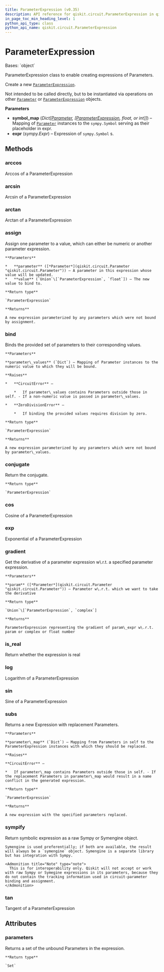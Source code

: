 ```yaml
---
title: ParameterExpression (v0.35)
description: API reference for qiskit.circuit.ParameterExpression in qiskit v0.35
in_page_toc_min_heading_level: 1
python_api_type: class
python_api_name: qiskit.circuit.ParameterExpression
---
```


# ParameterExpression

<Class id="qiskit.circuit.ParameterExpression" isDedicatedPage={true} github="https://github.com/qiskit/qiskit/tree/stable/0.20/qiskit/circuit/parameterexpression.py" signature="ParameterExpression(symbol_map, expr)" modifiers="class">
  Bases: `object`

  ParameterExpression class to enable creating expressions of Parameters.

  Create a new [`ParameterExpression`](#qiskit.circuit.ParameterExpression "qiskit.circuit.ParameterExpression").

  Not intended to be called directly, but to be instantiated via operations on other [`Parameter`](qiskit.circuit.Parameter "qiskit.circuit.Parameter") or [`ParameterExpression`](#qiskit.circuit.ParameterExpression "qiskit.circuit.ParameterExpression") objects.

  **Parameters**

  *   **symbol\_map** (*Dict\[*[*Parameter*](qiskit.circuit.Parameter "qiskit.circuit.Parameter")*, \[*[*ParameterExpression*](#qiskit.circuit.ParameterExpression "qiskit.circuit.ParameterExpression")*, float, or int]]*) – Mapping of [`Parameter`](qiskit.circuit.Parameter "qiskit.circuit.Parameter") instances to the `sympy.Symbol` serving as their placeholder in expr.
  *   **expr** (*sympy.Expr*) – Expression of `sympy.Symbol` s.

  ## Methods

  <span id="qiskit-circuit-parameterexpression-arccos" />

  ### arccos

  <Function id="qiskit.circuit.ParameterExpression.arccos" signature="ParameterExpression.arccos()">
    Arccos of a ParameterExpression
  </Function>

  <span id="qiskit-circuit-parameterexpression-arcsin" />

  ### arcsin

  <Function id="qiskit.circuit.ParameterExpression.arcsin" signature="ParameterExpression.arcsin()">
    Arcsin of a ParameterExpression
  </Function>

  <span id="qiskit-circuit-parameterexpression-arctan" />

  ### arctan

  <Function id="qiskit.circuit.ParameterExpression.arctan" signature="ParameterExpression.arctan()">
    Arctan of a ParameterExpression
  </Function>

  <span id="qiskit-circuit-parameterexpression-assign" />

  ### assign

  <Function id="qiskit.circuit.ParameterExpression.assign" signature="ParameterExpression.assign(parameter, value)">
    Assign one parameter to a value, which can either be numeric or another parameter expression.

    **Parameters**

    *   **parameter** ([*Parameter*](qiskit.circuit.Parameter "qiskit.circuit.Parameter")) – A parameter in this expression whose value will be updated.
    *   **value** (`Union`\[`ParameterExpression`, `float`]) – The new value to bind to.

    **Return type**

    `ParameterExpression`

    **Returns**

    A new expression parameterized by any parameters which were not bound by assignment.
  </Function>

  <span id="qiskit-circuit-parameterexpression-bind" />

  ### bind

  <Function id="qiskit.circuit.ParameterExpression.bind" signature="ParameterExpression.bind(parameter_values)">
    Binds the provided set of parameters to their corresponding values.

    **Parameters**

    **parameter\_values** (`Dict`) – Mapping of Parameter instances to the numeric value to which they will be bound.

    **Raises**

    *   **CircuitError** –

        *   If parameter\_values contains Parameters outside those in self. - If a non-numeric value is passed in parameter\_values.

    *   **ZeroDivisionError** –

        *   If binding the provided values requires division by zero.

    **Return type**

    `ParameterExpression`

    **Returns**

    A new expression parameterized by any parameters which were not bound by parameter\_values.
  </Function>

  <span id="qiskit-circuit-parameterexpression-conjugate" />

  ### conjugate

  <Function id="qiskit.circuit.ParameterExpression.conjugate" signature="ParameterExpression.conjugate()">
    Return the conjugate.

    **Return type**

    `ParameterExpression`
  </Function>

  <span id="qiskit-circuit-parameterexpression-cos" />

  ### cos

  <Function id="qiskit.circuit.ParameterExpression.cos" signature="ParameterExpression.cos()">
    Cosine of a ParameterExpression
  </Function>

  <span id="qiskit-circuit-parameterexpression-exp" />

  ### exp

  <Function id="qiskit.circuit.ParameterExpression.exp" signature="ParameterExpression.exp()">
    Exponential of a ParameterExpression
  </Function>

  <span id="qiskit-circuit-parameterexpression-gradient" />

  ### gradient

  <Function id="qiskit.circuit.ParameterExpression.gradient" signature="ParameterExpression.gradient(param)">
    Get the derivative of a parameter expression w\.r.t. a specified parameter expression.

    **Parameters**

    **param** ([*Parameter*](qiskit.circuit.Parameter "qiskit.circuit.Parameter")) – Parameter w\.r.t. which we want to take the derivative

    **Return type**

    `Union`\[`ParameterExpression`, `complex`]

    **Returns**

    ParameterExpression representing the gradient of param\_expr w\.r.t. param or complex or float number
  </Function>

  <span id="qiskit-circuit-parameterexpression-is-real" />

  ### is\_real

  <Function id="qiskit.circuit.ParameterExpression.is_real" signature="ParameterExpression.is_real()">
    Return whether the expression is real
  </Function>

  <span id="qiskit-circuit-parameterexpression-log" />

  ### log

  <Function id="qiskit.circuit.ParameterExpression.log" signature="ParameterExpression.log()">
    Logarithm of a ParameterExpression
  </Function>

  <span id="qiskit-circuit-parameterexpression-sin" />

  ### sin

  <Function id="qiskit.circuit.ParameterExpression.sin" signature="ParameterExpression.sin()">
    Sine of a ParameterExpression
  </Function>

  <span id="qiskit-circuit-parameterexpression-subs" />

  ### subs

  <Function id="qiskit.circuit.ParameterExpression.subs" signature="ParameterExpression.subs(parameter_map)">
    Returns a new Expression with replacement Parameters.

    **Parameters**

    **parameter\_map** (`Dict`) – Mapping from Parameters in self to the ParameterExpression instances with which they should be replaced.

    **Raises**

    **CircuitError** –

    *   If parameter\_map contains Parameters outside those in self. - If the replacement Parameters in parameter\_map would result in a name conflict in the generated expression.

    **Return type**

    `ParameterExpression`

    **Returns**

    A new expression with the specified parameters replaced.
  </Function>

  <span id="qiskit-circuit-parameterexpression-sympify" />

  ### sympify

  <Function id="qiskit.circuit.ParameterExpression.sympify" signature="ParameterExpression.sympify()">
    Return symbolic expression as a raw Sympy or Symengine object.

    Symengine is used preferentially; if both are available, the result will always be a `symengine` object. Symengine is a separate library but has integration with Sympy.

    <Admonition title="Note" type="note">
      This is for interoperability only. Qiskit will not accept or work with raw Sympy or Symegine expressions in its parameters, because they do not contain the tracking information used in circuit-parameter binding and assignment.
    </Admonition>
  </Function>

  <span id="qiskit-circuit-parameterexpression-tan" />

  ### tan

  <Function id="qiskit.circuit.ParameterExpression.tan" signature="ParameterExpression.tan()">
    Tangent of a ParameterExpression
  </Function>

  ## Attributes

  ### parameters

  <Attribute id="qiskit.circuit.ParameterExpression.parameters">
    Returns a set of the unbound Parameters in the expression.

    **Return type**

    `Set`
  </Attribute>
</Class>

